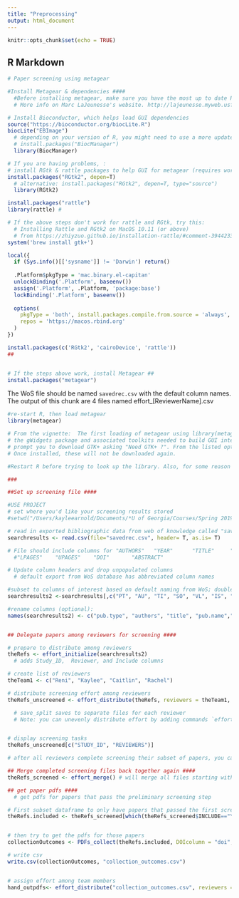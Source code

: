 ---
title: "Preprocessing"
output: html_document
---

```{r setup, include=FALSE}
knitr::opts_chunk$set(echo = TRUE)
```

## R Markdown

```{r installling packages}
# Paper screening using metagear

#Install Metagear & dependencies ####
  #Before installing metagear, make sure you have the most up to date R. 
  # More info on Marc LaJeunesse's website. http://lajeunesse.myweb.usf.edu/metagear/metagear_basic_vignette.html#introduction

# Install Bioconductor, which helps load GUI dependencies
source("https://bioconductor.org/biocLite.R") 
biocLite("EBImage") 
  # depending on your version of R, you might need to use a more updated version of Bioconductor called BioManager:
  # install.packages("BiocManager")
  library(BiocManager)

# If you are having problems, :
# install RGtk & rattle packages to help GUI for metagear (requires working GTK+)
install.packages("RGtk2", depen=T)
  # alternative: install.packages("RGtk2", depen=T, type="source")
  library(RGtk2)

install.packages("rattle")
library(rattle) # 

# If the above steps don't work for rattle and RGtk, try this:
  # Installing Rattle and RGtk2 on MacOS 10.11 (or above)
  # from https://zhiyzuo.github.io/installation-rattle/#comment-3944233914
system('brew install gtk+')

local({
  if (Sys.info()[['sysname']] != 'Darwin') return()
  
  .Platform$pkgType = 'mac.binary.el-capitan'
  unlockBinding('.Platform', baseenv())
  assign('.Platform', .Platform, 'package:base')
  lockBinding('.Platform', baseenv())
  
  options(
    pkgType = 'both', install.packages.compile.from.source = 'always',
    repos = 'https://macos.rbind.org'
  )
})

install.packages(c('RGtk2', 'cairoDevice', 'rattle'))
##


# If the steps above work, install Metagear ##
install.packages("metagear")
```


The WoS file should be named `savedrec.csv` with the default column names. The output of this chunk are 4 files named effort_[ReviewerName].csv


```{r reviewer split for screening}

#re-start R, then load metagear
library(metagear)

# From the vignette:  The first loading of metagear using library(metagear) will trigger the download of
# the gWidgets package and associated toolkits needed to build GUI interfaces. A small window will also 
# prompt you to download GTK+ asking "Need GTK+ ?". From the listed options answer: "Install GTK+" and click "Ok". 
# Once installed, these will not be downloaded again.

#Restart R before trying to look up the library. Also, for some reason it works better in the R console than in Rmarkdown...not sure if this bug has been fixed yet

###

##Set up screening file ####

#USE PROJECT
# set where you'd like your screening results stored
#setwd("/Users/kayleearnold/Documents/*U of Georgia/Courses/Spring 2019/8030 - Meta Analyses/Group_efforts")

# read in exported bibliographic data from web of knowledge called "savedrec.csv"
searchresults <- read.csv(file="savedrec.csv", header= T, as.is= T)

# File should include columns for "AUTHORS"   "YEAR"      "TITLE"     "JOURNAL"   "VOLUME"    
  #"LPAGES"    "UPAGES"    "DOI"       "ABSTRACT" 

# Update column headers and drop unpopulated columns 
  # default export from WoS database has abbreviated column names

#subset to columns of interest based on default naming from WoS; double check
searchresults2 <-searchresults[,c("PT", "AU", "TI", "SO", "VL", "IS", "BP", "EP", "DI", "PD", "PY", "AB","TC", "Z9")]

#rename columns (optional): 
names(searchresults2) <- c("pub.type", "authors", "title", "pub.name","vol", "issue", "b.page", "e.page", "doi", "pub.date", "pub.year", "abstract","wos.citations","alldb.citations")


## Delegate papers among reviewers for screening ####

# prepare to distribute among reviewers
theRefs <- effort_initialize(searchresults2)
  # adds Study_ID,  Reviewer, and Include columns

# create list of reviewers
theTeam1 <- c("Reni", "Kaylee", "Caitlin", "Rachel")

# distribute screening effort among reviewers
theRefs_unscreened <- effort_distribute(theRefs, reviewers = theTeam1, save_split = TRUE)

  # save_split saves to separate files for each reviewer
  # Note: you can unevenly distribute effort by adding commands `effort = c(60, 60)) for overlap 


# display screening tasks
theRefs_unscreened[c("STUDY_ID", "REVIEWERS")]


```



```{r merge screened papers together}

# after all reviewers complete screening their subset of papers, you can merge their screening files back together again

## Merge completed screening files back together again ####
theRefs_screened <- effort_merge() # will merge all files starting with "effort_" in directory

## get paper pdfs ####
  # get pdfs for papers that pass the preliminary screening step

# First subset dataframe to only have papers that passed the first screening step
theRefs.included <- theRefs_screened[which(theRefs_screened$INCLUDE=="YES"),]


# then try to get the pdfs for those papers
collectionOutcomes <- PDFs_collect(theRefs.included, DOIcolumn = "doi", FileNamecolumn = "STUDY_ID", directory = "./pdf")

# write csv
write.csv(collectionOutcomes, "collection_outcomes.csv")


# assign effort among team members
hand_outpdfs<- effort_distribute("collection_outcomes.csv", reviewers = theTeam1, save_split = TRUE, directory ="./pdf") 



```